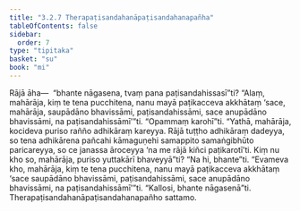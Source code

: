 ```yaml
---
title: "3.2.7 Therapaṭisandahanāpaṭisandahanapañha"
tableOfContents: false
sidebar:
  order: 7
type: "tipitaka"
basket: "su"
book: "mi"
---
```



<DynamicBreadcrumb />

<Division number="46" book="mi" bookNo="28">

<Paragraph number="215" book="mi">
Rājā āha—  “bhante nāgasena, tvaṃ pana paṭisandahissasī”ti? “Alaṃ, mahārāja, kiṃ te tena pucchitena, nanu mayā paṭikacceva akkhātaṃ ‘sace, mahārāja, saupādāno bhavissāmi, paṭisandahissāmi, sace anupādāno bhavissāmi, na paṭisandahissāmī’”ti.
</Paragraph>

<Paragraph number="216" book="mi">
“Opammaṃ karohī”ti. “Yathā, mahārāja, kocideva puriso rañño adhikāraṃ kareyya. Rājā tuṭṭho adhikāraṃ dadeyya, so tena adhikārena pañcahi kāmaguṇehi samappito samaṅgibhūto paricareyya, so ce janassa āroceyya ‘na me rājā kiñci paṭikarotī’ti. Kiṃ nu kho so, mahārāja, puriso yuttakārī bhaveyyā”ti? “Na hi, bhante”ti. “Evameva kho, mahārāja, kiṃ te tena pucchitena, nanu mayā paṭikacceva akkhātaṃ ‘sace saupādāno bhavissāmi, paṭisandahissāmi, sace anupādāno bhavissāmi, na paṭisandahissāmī’”ti.
</Paragraph>

<Paragraph number="217" book="mi">
“Kallosi, bhante nāgasenā”ti.

</Paragraph>
</Division>

<Paragraph number="218" type="center" book="mi">
Therapaṭisandahanāpaṭisandahanapañho sattamo.
</Paragraph>